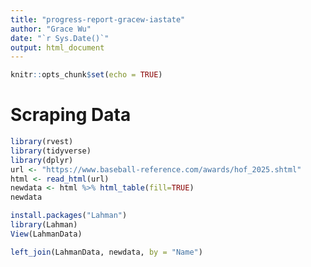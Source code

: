 ```yaml
---
title: "progress-report-gracew-iastate"
author: "Grace Wu"
date: "`r Sys.Date()`"
output: html_document
---
```


```r
knitr::opts_chunk$set(echo = TRUE)
```

# Scraping Data

```r
library(rvest)
library(tidyverse)
library(dplyr)
url <- "https://www.baseball-reference.com/awards/hof_2025.shtml"
html <- read_html(url)
newdata <- html %>% html_table(fill=TRUE)
newdata

install.packages("Lahman")
library(Lahman)
View(LahmanData)

left_join(LahmanData, newdata, by = "Name")
```

